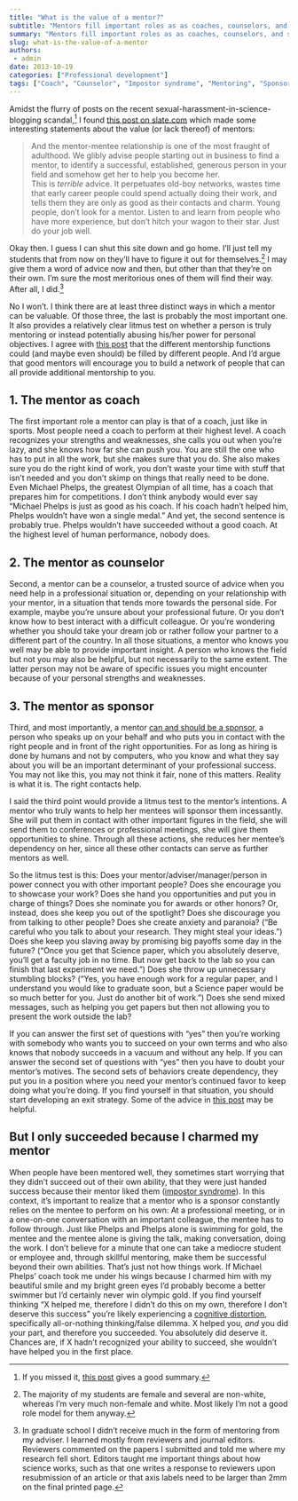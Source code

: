 ```yaml
---
title: "What is the value of a mentor?"
subtitle: "Mentors fill important roles as as coaches, counselors, and sponsors."
summary: "Mentors fill important roles as as coaches, counselors, and sponsors."
slug: what-is-the-value-of-a-mentor
authors:
 - admin
date: 2013-10-19
categories: ["Professional development"]
tags: ["Coach", "Counselor", "Impostor syndrome", "Mentoring", "Sponsor"]
---
```

Amidst the flurry of posts on the recent sexual-harassment-in-science-blogging scandal,[^1] I found [this post on slate.com](http://www.slate.com/articles/double_x/doublex/2013/10/science_blogging_scandal_bora_zivkovic_and_sexual_harassment.html) which made some interesting statements about the value (or lack thereof) of mentors:

[^1]: If you missed it, [this post](http://blogs.plos.org/onscienceblogs/2013/10/18/gossip-scandal-shutdown-shutdown-obamacare/) gives a good summary.


> And the mentor-mentee relationship is one of the most fraught of adulthood. We glibly advise people starting out in business to find a mentor, to identify a successful, established, generous person in your field and somehow get her to help you become her.  
> This is *terrible* advice. It perpetuates old-boy networks, wastes time that early career people could spend actually doing their work, and tells them they are only as good as their contacts and charm. Young people, don’t look for a mentor. Listen to and learn from people who have more experience, but don’t hitch your wagon to their star. Just do your job well.

Okay then. I guess I can shut this site down and go home. I’ll just tell my students that from now on they’ll have to figure it out for themselves.[^2] I may give them a word of advice now and then, but other than that they’re on their own. I’m sure the most meritorious ones of them will find their way. After all, I did.[^3]

[^2]: The majority of my students are female and several are non-white, whereas I’m very much non-female and white. Most likely I’m not a good role model for them anyway.

[^3]: In graduate school I didn’t receive much in the form of mentoring from my adviser. I learned mostly from reviewers and journal editors. Reviewers commented on the papers I submitted and told me where my research fell short. Editors taught me important things about how science works, such as that one writes a response to reviewers upon resubmission of an article or that axis labels need to be larger than 2mm on the final printed page.


No I won’t. I think there are at least three distinct ways in which a mentor can be valuable. Of those three, the last is probably the most important one. It also provides a relatively clear litmus test on whether a person is truly mentoring or instead potentially abusing his/her power for personal objectives. I agree with [this post](http://tenureshewrote.wordpress.com/2013/09/08/it-takes-a-village-to-mentor-an-academic/) that the different mentorship functions could (and maybe even should) be filled by different people. And I’d argue that good mentors will encourage you to build a network of people that can all provide additional mentorship to you.

## 1. The mentor as coach

The first important role a mentor can play is that of a coach, just like in sports. Most people need a coach to perform at their highest level. A coach recognizes your strengths and weaknesses, she calls you out when you’re lazy, and she knows how far she can push you. You are still the one who has to put in all the work, but she makes sure that you do. She also makes sure you do the right kind of work, you don’t waste your time with stuff that isn’t needed and you don’t skimp on things that really need to be done. Even Michael Phelps, the greatest Olympian of all time, has a coach that prepares him for competitions. I don’t think anybody would ever say “Michael Phelps is just as good as his coach. If his coach hadn’t helped him, Phelps wouldn’t have won a single medal.” And yet, the second sentence is probably true. Phelps wouldn’t have succeeded without a good coach. At the highest level of human performance, nobody does.

## 2. The mentor as counselor

Second, a mentor can be a counselor, a trusted source of advice when you need help in a professional situation or, depending on your relationship with your mentor, in a situation that tends more towards the personal side. For example, maybe you’re unsure about your professional future. Or you don’t know how to best interact with a difficult colleague. Or you’re wondering whether you should take your dream job or rather follow your partner to a different part of the country. In all those situations, a mentor who knows you well may be able to provide important insight. A person who knows the field but not you may also be helpful, but not necessarily to the same extent. The latter person may not be aware of specific issues you might encounter because of your personal strengths and weaknesses.

## 3. The mentor as sponsor 

Third, and most importantly, a mentor [can and should be a sponsor,](http://www.forbes.com/sites/danschawbel/2013/09/10/sylvia-ann-hewlett-find-a-sponsor-instead-of-a-mentor/) a person who speaks up on your behalf and who puts you in contact with the right people and in front of the right opportunities. For as long as hiring is done by humans and not by computers, who you know and what they say about you will be an important determinant of your professional success. You may not like this, you may not think it fair, none of this matters. Reality is what it is. The right contacts help.

I said the third point would provide a litmus test to the mentor’s intentions. A mentor who truly wants to help her mentees will sponsor them incessantly. She will put them in contact with other important figures in the field, she will send them to conferences or professional meetings, she will give them opportunities to shine. Through all these actions, she reduces her mentee’s dependency on her, since all these other contacts can serve as further mentors as well. 

So the litmus test is this: Does your mentor/adviser/manager/person in power connect you with other important people? Does she encourage you to showcase your work? Does she hand you opportunities and put you in charge of things? Does she nominate you for awards or other honors? Or, instead, does she keep you out of the spotlight? Does she discourage you from talking to other people? Does she create anxiety and paranoia? (“Be careful who you talk to about your research. They might steal your ideas.”) Does she keep you slaving away by promising big payoffs some day in the future? (“Once you get that Science paper, which you absolutely deserve, you’ll get a faculty job in no time. But now get back to the lab so you can finish that last experiment we need.”) Does she throw up unnecessary stumbling blocks? (“Yes, you have enough work for a regular paper, and I understand you would like to graduate soon, but a Science paper would be so much better for you. Just do another bit of work.”) Does she send mixed messages, such as helping you get papers but then not allowing you to present the work outside the lab?

If you can answer the first set of questions with “yes” then you’re working with somebody who wants you to succeed on your own terms and who also knows that nobody succeeds in a vacuum and without any help. If you can answer the second set of questions with “yes” then you have to doubt your mentor’s motives. The second sets of behaviors create dependency, they put you in a position where you need your mentor’s continued favor to keep doing what you’re doing. If you find yourself in that situation, you should start developing an exit strategy. Some of the advice in [this post](http://tenureshewrote.wordpress.com/2013/08/12/toxic-academic-mentors/) may be helpful.

## But I only succeeded because I charmed my mentor

When people have been mentored well, they sometimes start worrying that they didn’t succeed out of their own ability, that they were just handed success because their mentor liked them ([impostor syndrome](https://en.wikipedia.org/wiki/Impostor_syndrome)). In this context, it’s important to realize that a mentor who is a sponsor constantly relies on the mentee to perform on his own: At a professional meeting, or in a one-on-one conversation with an important colleague, the mentee has to follow through. Just like Phelps and Phelps alone is swimming for gold, the mentee and the mentee alone is giving the talk, making conversation, doing the work. I don’t believe for a minute that one can take a mediocre student or employee and, through skillful mentoring, make them be successful beyond their own abilities. That’s just not how things work. If Michael Phelps’ coach took me under his wings because I charmed him with my beautiful smile and my bright green eyes I’d probably become a better swimmer but I'd certainly never win olympic gold. If you find yourself thinking “X helped me, therefore I didn’t do this on my own, therefore I don’t deserve this success” you’re likely experiencing a [cognitive distortion,](https://en.wikipedia.org/wiki/Cognitive_distortion) specifically all-or-nothing thinking/false dilemma. X helped you, *and* you did your part, and therefore you succeeded. You absolutely did deserve it. Chances are, if X hadn’t recognized your ability to succeed, she wouldn’t have helped you in the first place.
